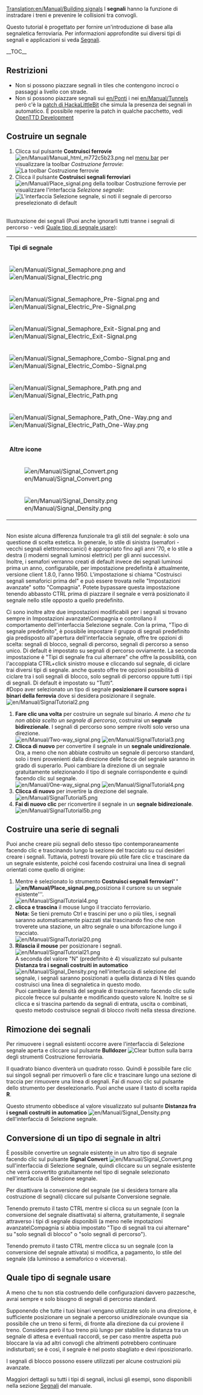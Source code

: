 [[Translation:en/Manual/Building signals]]
{{it/Manual/Tutorial}}
I '''segnali''' hanno la funzione di instradare i treni e prevenire le collisioni tra convogli.

Questo tutorial è progettato per fornire un'introduzione di base alla segnaletica ferroviaria. Per informazioni approfondite sui diversi tipi di segnali e applicazioni si veda [[it/Manual/Segnali|Segnali]].

__TOC__
== Restrizioni ==
* Non si possono piazzare segnali in tiles che contengono incroci o passaggi a livello con strade.
* Non si possono piazzare segnali sui [[en/Ponti]] i nei [[en/Manual/Tunnels]] però c'è la [[en/HackaLittleBit/Tunnel Signals|patch di HackaLittleBit]] che simula la presenza dei segnali in automatico. &Egrave; possibile reperire la patch in qualche pacchetto, vedi [https://www.tt-forums.net/viewforum.php?f=33 OpenTTD Development]

== Costruire un segnale ==
#Clicca sul pulsante '''Costruisci ferrovie''' [[File:en/Manual/Manual html m772c5b23.png]] nel [[en/Manual/Game interface#the-menu-bar|menu bar]] per visualizzare la toolbar ''Costruzione ferrovie'':<br /> [[File:it/Manual/Railroad Construction.png|none|frame|La toolbar Costruzione ferrovie]]
#Clicca il pulsante '''Costruisci segnali ferroviari''' [[File:en/Manual/Place signal.png]] della toolbar Costruzione ferrovie per visualizzare l'interfaccia ''Selezione segnale'':<br />[[File:it/Manual/Signal Selection.png|none|frame|L'interfaccia Selezione segnale, si noti il segnale di percorso preselezionato di default]]

<br />Illustrazione dei segnali (Puoi anche ignorarli tutti tranne i segnali di percorso - vedi [[it/Piazzare i segnali#quale-tipo-di-segnale-usare|Quale tipo di segnale usare]]):
{|
|-
|colspan=2|'''Tipi di segnale'''
|-
|[[File:en/Manual/Signal Semaphore.png]] and [[File:en/Manual/Signal Electric.png]]||[[it/Manual/Segnali#segnali-di-blocco|Segnali di blocco]]
|-
|[[File:en/Manual/Signal Semaphore Pre-Signal.png]] and [[File:en/Manual/Signal Electric Pre-Signal.png]]||[[it/Manual/Segnali#pre-segnali-di-ingresso-blocco|Pre-segnali di ingresso]]
|-
|[[File:en/Manual/Signal Semaphore Exit-Signal.png]] and [[File:en/Manual/Signal Electric Exit-Signal.png]]||[[it/Manual/Segnali#pre-segnale-di-uscita-blocco|Pre-segnali di uscita]]
|-
|[[File:en/Manual/Signal Semaphore Combo-Signal.png]] and [[File:en/Manual/Signal Electric Combo-Signal.png]]||[[it/Manual/Segnali#segnali-combinati|Segnali combinati]]
|-
|[[File:en/Manual/Signal Semaphore Path.png]] and [[File:en/Manual/Signal Electric Path.png]]||[[it/Manual/Segnali#segnali-di-percorso|Segnali di percorso standard (o a due vie o a doppio senso)]] (può essere passato nella direzione opposta e in questo caso viene ignorato)
|-
|[[File:en/Manual/Signal Semaphore Path One-Way.png]] and [[File:en/Manual/Signal Electric Path One-Way.png]]||[[it/Manual/Segnali#segnali-di-percorso|Segnali di percorso a senso unico (o a una via)]] (non può essere passato nella direzione opposta)
|-
|-
|colspan=2|'''Altre icone'''
|-
|[[File:en/Manual/Signal Convert.png]]|| Strumento conversione segnale - converte il tipo di segnale gia piazzato sul tracciato in quello selezionato nell'interfaccia Selezione segnale). Vedi [[it/Costruire segnali#conversione-di-un-tipo-di-segnale-in-altri|Costruire segnali]]
|-
|[[File:en/Manual/Signal Density.png]]|| Strumento dendità segnale - imposta la distanza tra i segnali quando viene utilizzata la generazione automatica della segnaletica. Vedi [[it/Costruire segnali#costruire-una-serie-di-segnali|Costruire segnali]]
|}

<br />Non esiste alcuna differenza funzionale tra gli stili del segnale: è solo una questione di scelta estetica. In generale, lo stile di sinistra (semafori - vecchi segnali elettromeccanici) è appropriato fino agli anni '70, e lo stile a destra (i moderni segnali luminosi elettrici) per gli anni successivi. <br /> Inoltre, i semafori verranno creati di default invece dei segnali luminosi prima un anno, configurabile, per impostazione predefinita è attualmente, versione client 1.8.0, l'anno 1950. L'impostazione si chiama "Costruisci segnali semaforici prima del" e può essere trovata nelle "Impostazioni avanzate" sotto "Compagnia".
Potete bypassare questa impostazione tenendo abbassto CTRL prima di piazzare il segnale e verrà posizionato il segnale nello stile opposto a quello predefinito.

Ci sono inoltre altre due impostazioni modificabili per i segnali si trovano sempre in Impostazioni avanzate\Compagnia e controllano il comportamento dell'interfaccia Selezione segnale. Con la prima, "Tipo di segnale predefinito", è possibile impostare il gruppo di segnali predefinito gia predisposto all'apertura dell'interfaccia segnale, offre tre opzioni di scelta: segnali di blocco, segnali di percorso, segnali di percorso a senso unico. Di default è impostato su segnali di percorso ovviamente. La seconda impostazione è "Tipi di segnale fra cui alternare" che offre la possibilità, con l'accoppiata CTRL+click sinistro mouse e cliccando sul segnale, di ciclare trai diversi tipi di segnale. anche questo offre tre opzioni possibilità di ciclare tra i soli segnali di blocco, solo segnali di percorso oppure tutti i tipi di segnali. Di default è impostato su "Tutti".<br/>
#Dopo aver selezionato un tipo di segnale '''posizionare il cursore sopra i binari della ferrovia''' dove si desidera posizionare il segnale. <br/> [[File:en/Manual/SignalTutorial2.png|none|frame]]
# '''Fare clic una volta''' per costruire un segnale sul binario. ''A meno che tu non abbia scelto un segnale di percorso'', costruirai un '''segnale bidirezionale'''. I segnali di percorso sono sempre rivolti solo verso una direzione. <br/> [[File:en/Manual/Two-way signal.png|frame|left]] [[File:en/Manual/SignalTutorial3.png|none|frame]]
# '''Clicca di nuovo''' per convertire il segnale in un '''segnale unidirezionale'''. Ora, a meno che non abbiate costruito un segnale di percorso standard, solo i treni provenienti dalla direzione delle facce del segnale saranno in grado di superarlo. Puoi cambiare la direzione di un segnale gratuitamente selezionando il tipo di segnale corrispondente e quindi facendo clic sul segnale. <br/> [[File:en/Manual/One-way signal.png|frame|left]] [[File:en/Manual/SignalTutorial4.png|none|frame]]
# '''Clicca di nuovo''' per invertire la direzione del segnale. <br/> [[File:en/Manual/SignalTutorial5.png|none|frame]]
# '''Fai di nuovo clic''' per riconvertire il segnale in un '''segnale bidirezionale'''. <br/> [[File:en/Manual/SignalTutorial5b.png|none|frame]]

<!--
<br/>There is no functional difference between the signal styles - it's only a question of aesthetics which one you use. Generally speaking, the left style (semaphores - older electro-mechanical signals) is appropriate until the 1970s, and the right style (modern electric light signals) afterwards.<br/>Furthermore, semaphores will be created by default instead of light signals before a configurable year, 1975 by default. The setting is called "Automatically build semaphores before" and can be found in the "Advanced settings" under "Construction" and then "Signals"..<br/>
#Once you have selected a signal type, '''position your cursor over the railway tracks''', where you wish to build your signal.<br/>[[File:en/Manual/SignalTutorial2.png|none|frame]]
#'''Click once''' to construct a signal on the track. ''Unless you chose a path signal'', you will build a '''two-way signal'''. Path signals always face one direction only.<br/>[[File:en/Manual/Two-way signal.png|frame|left]][[File:en/Manual/SignalTutorial3.png|none|frame]]
#'''Click again''' to convert your signal to a '''one-way signal'''. Now, unless you have built a standard path signal, only trains coming from the direction the signal faces will be able to pass it. You can change a signal's direction for free by selecting the matching signal type and then clicking on the signal.<br/>[[File:en/Manual/One-way signal.png|frame|left]][[File:en/Manual/SignalTutorial4.png|none|frame]]
#'''Click again''' to convert the signal to face the opposite direction.<br/>[[File:en/Manual/SignalTutorial5.png|none|frame]]
#'''Click again''' to convert your signal back to a '''two-way signal''' again.<br/>[[File:en/Manual/SignalTutorial5b.png|none|frame]]
-->

== Costruire una serie di segnali ==
Puoi anche creare più segnali dello stesso tipo contemporaneamente facendo clic e trascinando lungo la sezione del tracciato su cui desideri creare i segnali. Tuttavia, potresti trovare più utile fare clic e trascinare da un segnale esistente, poiché così facendo costruirai una linea di segnali orientati come quello di origine:
# Mentre è selezionato lo strumento '''Costruisci segnali ferroviari' '[[File:en/Manual/Place signal.png]],'''posiziona il cursore su un segnale esistente'''. <br/> [[File:en/Manual/SignalTutorial4.png|none|frame]]
# '''clicca e trascina''' il mouse lungo il tracciato ferroviario. <br/> '''Nota:''' Se tieni premuto Ctrl e trascini per uno o più tiles, i segnali saranno automaticamente piazzati stai trascinando fino che non troverete una stazione, un altro segnale o una biforcazione lungo il tracciato. <br/> [[File:en/Manual/SignalTutorial20.png|none|frame]]
# '''Rilascia il mouse''' per posizionare i segnali. <br/> [[File:en/Manual/SignalTutorial21.png|none|frame]] <br/> A seconda del valore "N" (predefinito è 4) visualizzato sul pulsante '''Distanza tra i segnali costruiti in automatico''' [[File:en/Manual/Signal Density.png]] nell'interfaccia di selezione del segnale, i segnali saranno posizionati a quella distanza di N tiles quando costruisci una linea di segnaletica in questo modo. <br/> Puoi cambiare la densità del segnale di trascinamento facendo clic sulle piccole frecce sul pulsante e modificando questo valore N. Inoltre se si clicca e si trascina partendo da segnali di entrata, uscita o combinati, questo metodo costruisce segnali di blocco rivolti nella stessa direzione.

<!--
== Constructing a line of signals ==
You can also build several signals of the same type at once by clicking and dragging along the section of track you want signals built on. However you may find it more useful to click and drag from an existing signal, as doing so will construct a line of signals facing the same direction:
#While the '''Build railway signals''' [[File:en/Manual/Place signal.png]] tool is selected, '''position your cursor over an existing signal'''.<br/>[[File:en/Manual/SignalTutorial4.png|none|frame]]
#'''Click and drag''' the mouse along the railway track.<br/><b>Note:</b> If you hold Ctrl and drag one or more squares, signals will be automatically built in the direction you dragged until either a station, another signal or a fork in the track is found.<br/>[[File:en/Manual/SignalTutorial20.png|none|frame]]
#'''Release the mouse''' to place the signals.<br/>[[File:en/Manual/SignalTutorial21.png|none|frame]]<br/>Depending on the value displayed on the '''Dragging signal density''' [[File:en/Manual/Signal Density.png]] button on the Signal Selection toolbar, signals will be placed every N game tiles (the default value for N is 4) when constructing a line of signals this way.<br/>You may change the dragging signal density by clicking the small arrows on the button. Also note that if you click and drag from entry, exit or combo signals, this method will construct block signals facing the same direction.
-->

== Rimozione dei segnali ==
Per rimuovere i segnali esistenti occorre avere l'interfaccia di Selezione segnale aperta e cliccare sul pulsante '''Bulldozer''' [[File:en/Manual/Toggle clear active.png|Clear button]] sulla barra degli strumenti Costruzione ferroviaria.

Il quadrato bianco diventerà un quadrato rosso. Quindi è possibile fare clic sui singoli segnali per rimuoverli o fare clic e trascinare lungo una sezione di traccia per rimuovere una linea di segnali. Fai di nuovo clic sul pulsante dello strumento per deselezionarlo. Puoi anche usare il tasto di scelta rapida '''R'''.

Questo strumento obbedisce al valore visualizzato sul pulsante '''Distanza fra i segnali costruiti in automatico''' [[File:en/Manual/Signal Density.png]] dell'interfaccia di Selezione segnale.

== Conversione di un tipo di segnale in altri ==
È possibile convertire un segnale esistente in un altro tipo di segnale facendo clic sul pulsante '''Signal Convert''' [[File:en/Manual/Signal Convert.png]] sull'interfaccia di Selezione segnale, quindi cliccare su un segnale esistente che verrà convertito gratuitamente nel tipo di segnale selezionato nell'interfaccia di Selezione segnale.

Per disattivare la conversione del segnale (se si desidera tornare alla costruzione di segnali) cliccare sul pulsante Conversione segnale.

Tenendo premuto il tasto CTRL mentre si clicca su un segnale (con la conversione del segnale disattivata) si alterna, gratuitamente, il segnale attraverso i tipi di segnale disponibili (a meno nelle impotazioni avanzate\Compagnia si abbia impostato "Tipo di segnali tra cui alternare" su "solo segnali di blocco" o "solo segnali di percorso").

Tenendo premuto il tasto CTRL mentre clicca su un segnale (con la conversione del segnale attivata) si modifica, a pagamento, lo stile del segnale (da luminoso a semaforico o viceversa).

<!--
== Removing signals ==
You can remove existing signals by clicking the '''Bulldozer''' [[File:en/Manual/Toggle clear active.png|Clear button]] button on the Railway Construction toolbar, while having the Signal Selection toolbar open.

The white square will change to a red square. Then you may click on individual signals to remove them or click and drag along a section of track to remove a line of signals. Click the tool button again to deselect it. You can also use the '''R''' key shortcut.

This tool obeys the value displayed on the '''Dragging signal density'''[[File:en/Manual/Signal Density.png]] button on the Signal Selection toolbar.

== Conversione di un tipo di segnale in altri ==
You can convert an existing signal to a different signal type by clicking the '''Signal Convert''' [[File:en/Manual/Signal Convert.png]] button on the Signal Selection toolbar. Then, when you click on an existing signal it will be converted free of charge to the signal type selected in the Signal Selection toolbar.

To turn signal conversion off (if you want to return to constructing signals), click the Signal Convert button again.

Holding the CTRL key while clicking on a signal (with signal conversion off) toggles the signal through the available signal types.

Holding the CTRL key while clicking on a signal (with signal conversion on) changes the style of a signal (semaphores/ modern signals) to the signal style selected in the Signal Selection toolbar. This will however cost money.
-->

== Quale tipo di segnale usare ==
A meno che tu non stia costruendo delle configurazioni davvero pazzesche, avrai sempre e solo bisogno di segnali di percorso standard.

Supponendo che tutte i tuoi binari vengano utilizzate solo in una direzione, è sufficiente posizionare un segnale a percorso unidirezionale ovunque sia possibile che un treno si fermi, di fronte alla direzione da cui proviene il treno. Considera però il tuo treno più lungo per stabilire la distanza tra un segnale di attesa e eventuali raccordi, se per caso mentre aspetta può bloccare la via ad altri convogli che altrimenti potrebbero continuare indisturbati; se è così, il segnale è nel posto sbagliato e devi riposizionarlo.

I segnali di blocco possono essere utilizzati per alcune costruzioni più avanzate.

Maggiori dettagli su tutti i tipi di segnali, inclusi gli esempi, sono disponibili nella sezione [[it/Manual/Segnali|Segnali]] del manuale.

<!--
== Which signal type to use ==
Unless you are building some really crazy setups, you'll only ever need standard path signals.

Assuming all of your tracks are only used in one direction, simply place a one-way path signal anywhere it would be OK for a train to stop, facing in the direction the train would be coming from. Just imagine your longest train waiting at the signal and work out if it could block something; if so, the signal is in the wrong place.

The block signals can be used for some more advanced constructions.

More details about all types of signals, including examples, can be found in the [[Signals]] section of the manual.

<span style="float: right">[[Buying trains|'''Next:''' Buying trains]] &raquo;</span>
-->